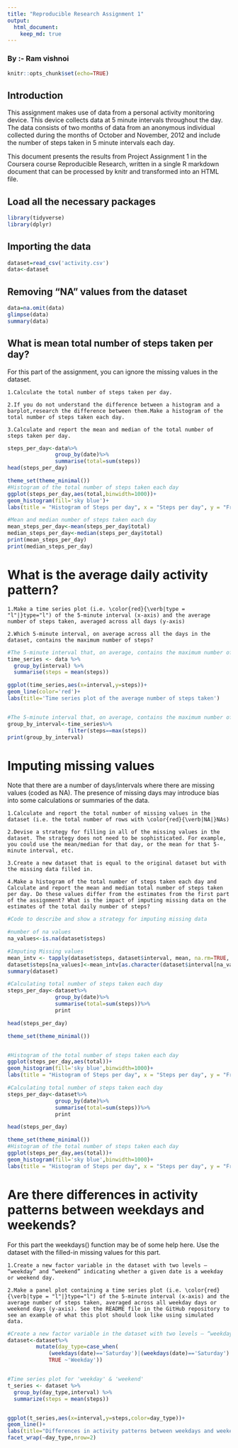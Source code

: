 ```yaml
---
title: "Reproducible Research Assignment 1"
output: 
  html_document:
    keep_md: true
---
```


### By :- Ram vishnoi  

```r
knitr::opts_chunk$set(echo=TRUE)
```

## Introduction
This assignment makes use of data from a personal activity monitoring device. This device collects data at 5 minute intervals throughout the day. The data consists of two months of data from an anonymous individual collected during the months of October and November, 2012 and include the number of steps taken in 5 minute intervals each day.

This document presents the results from Project Assignment 1 in the Coursera course Reproducible Research, written in a single R markdown document that can be processed by knitr and transformed into an HTML file.

## Load all the necessary packages
```r
library(tidyverse)
library(dplyr)
```

## Importing the data
```r
dataset=read_csv('activity.csv')
data<-dataset
```

## Removing "NA" values from the dataset
```r
data=na.omit(data)
glimpse(data)
summary(data)
```

## What is mean total number of steps taken per day?
For this part of the assignment, you can ignore the missing values in the dataset.

    1.Calculate the total number of steps taken per day.
    
    2.If you do not understand the difference between a histogram and a barplot,research the difference between them.Make a histogram of the total number of steps taken each day.
    
    3.Calculate and report the mean and median of the total number of steps taken per day.

```r
steps_per_day<-data%>%
               group_by(date)%>%
               summarise(total=sum(steps))
head(steps_per_day)

theme_set(theme_minimal())
#Histogram of the total number of steps taken each day
ggplot(steps_per_day,aes(total,binwidth=1000))+
geom_histogram(fill='sky blue')+  
labs(title = "Histogram of Steps per day", x = "Steps per day", y = "Frequency")

#Mean and median number of steps taken each day
mean_steps_per_day<-mean(steps_per_day$total)
median_steps_per_day<-median(steps_per_day$total)
print(mean_steps_per_day)
print(median_steps_per_day)
```

# What is the average daily activity pattern?
    1.Make a time series plot (i.e. \color{red}{\verb|type = "l"|}type="l") of the 5-minute interval (x-axis) and the average number of steps taken, averaged across all days (y-axis)
    
    2.Which 5-minute interval, on average across all the days in the dataset, contains the maximum number of steps?
    
```r
#The 5-minute interval that, on average, contains the maximum number of steps
time_series <- data %>%
  group_by(interval) %>%
  summarise(steps = mean(steps))

ggplot(time_series,aes(x=interval,y=steps))+
geom_line(color='red')+
labs(title='Time series plot of the average number of steps taken')


#The 5-minute interval that, on average, contains the maximum number of steps
group_by_interval<-time_series%>%
                   filter(steps==max(steps))
print(group_by_interval)
```

# Imputing missing values
Note that there are a number of days/intervals where there are missing values (coded as \color{red}{\verb|NA|}NA). The presence of missing days may introduce bias into some calculations or summaries of the data.

    1.Calculate and report the total number of missing values in the dataset (i.e. the total number of rows with \color{red}{\verb|NA|}NAs)
    
    2.Devise a strategy for filling in all of the missing values in the dataset. The strategy does not need to be sophisticated. For example, you could use the mean/median for that day, or the mean for that 5-minute interval, etc.
    
    3.Create a new dataset that is equal to the original dataset but with the missing data filled in.
    
    4.Make a histogram of the total number of steps taken each day and Calculate and report the mean and median total number of steps taken per day. Do these values differ from the estimates from the first part of the assignment? What is the impact of imputing missing data on the estimates of the total daily number of steps?

```r
#Code to describe and show a strategy for imputing missing data

#number of na values  
na_values<-is.na(dataset$steps)

#Imputing Missing values
mean_intv <- tapply(dataset$steps, dataset$interval, mean, na.rm=TRUE, simplify=TRUE)
dataset$steps[na_values]<-mean_intv[as.character(dataset$interval[na_values])]
summary(dataset)

#Calculating total number of steps taken each day
steps_per_day<-dataset%>%
               group_by(date)%>%
               summarise(total=sum(steps))%>%
               print

head(steps_per_day)

theme_set(theme_minimal())


#Histogram of the total number of steps taken each day
ggplot(steps_per_day,aes(total))+
geom_histogram(fill='sky blue',binwidth=1000)+  
labs(title = "Histogram of Steps per day", x = "Steps per day", y = "Frequency")

#Calculating total number of steps taken each day
steps_per_day<-dataset%>%
               group_by(date)%>%
               summarise(total=sum(steps))%>%
               print

head(steps_per_day)

theme_set(theme_minimal())
#Histogram of the total number of steps taken each day
ggplot(steps_per_day,aes(total))+
geom_histogram(fill='sky blue',binwidth=1000)+  
labs(title = "Histogram of Steps per day", x = "Steps per day", y = "Frequency")
```

# Are there differences in activity patterns between weekdays and weekends?
For this part the \color{red}{\verb|weekdays()|}weekdays() function may be of some help here. Use the dataset with the filled-in missing values for this part.

    1.Create a new factor variable in the dataset with two levels – “weekday” and “weekend” indicating whether a given date is a weekday or weekend day.
    
    2.Make a panel plot containing a time series plot (i.e. \color{red}{\verb|type = "l"|}type="l") of the 5-minute interval (x-axis) and the average number of steps taken, averaged across all weekday days or weekend days (y-axis). See the README file in the GitHub repository to see an example of what this plot should look like using simulated data.
    
```r
#Create a new factor variable in the dataset with two levels – “weekday” and “weekend”
dataset<-dataset%>%
         mutate(day_type=case_when(
             (weekdays(date)=='Saturday')|(weekdays(date)=='Saturday') ~ 'Weekend',
             TRUE ~'Weekday'))


#Time series plot for 'weekday' & 'weekend'
t_series <- dataset %>%
  group_by(day_type,interval) %>%
  summarize(steps = mean(steps))


ggplot(t_series,aes(x=interval,y=steps,color=day_type))+
geom_line()+
labs(title="Differences in activity patterns between weekdays and weekends")+
facet_wrap(~day_type,nrow=2)
```
